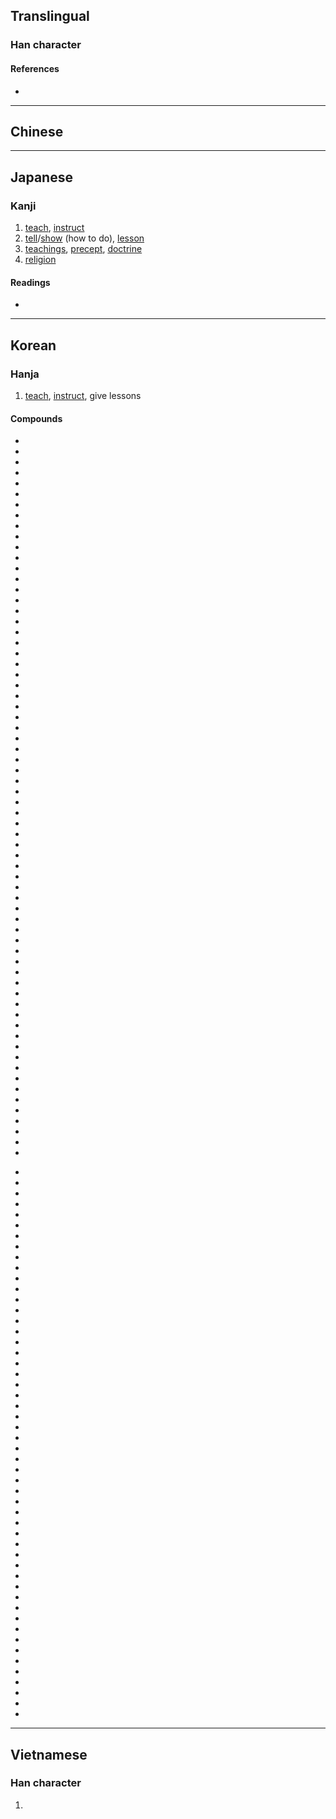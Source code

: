 {{also|教}}
{{character info/new}}
==Translingual==

===Han character===
{{Han char|rn=66|rad=攴|as=07|sn=11|four=|canj=KDOK|ids=⿰𡥉攵}}

====References====
* {{Han ref|kx=0470.380|dkj=13212|dj=0821.200|hdz=21463.040|uh=654E|ud=25934}}

----

==Chinese==
{{zh-see|教|v}}

----

==Japanese==

===Kanji===
{{ja-kanji|grade=|rs=攴07}}

# [[teach]], [[instruct]]
# [[tell]]/[[show]] (how to do), [[lesson]]
# [[teachings]], [[precept]], [[doctrine]]
# [[religion]]

====Readings====
* {{ja-readings|on=[[きょう]] (kyō), [[こう]] (kō)|kun=[[おしえる]] (oshieru), [[おしえ]] (oshie)}}

----

==Korean==

===Hanja===
{{ko-hanja|hangeul=교|eumhun=가르치다}}

# [[teach]], [[instruct]], give lessons

====Compounds====
{{top2}}
* {{l|ko|敎界|tr=[[교계]], gyogye}}
* {{l|ko|敎系|tr=[[교계]], gyogye}}
* {{l|ko|敎誡|tr=[[교계]], gyogye}}
* {{l|ko|敎階|tr=[[교계]], gyogye}}
* {{l|ko|敎果|tr=[[교과]], gyogwa}}
* {{l|ko|敎科|tr=[[교과]], gyogwa}}
* {{l|ko|敎官|tr=[[교관]], gyogwan}}
* {{l|ko|敎觀|tr=[[교관]], gyogwan}}
* {{l|ko|敎具|tr=[[교구]], gyogu}}
* {{l|ko|敎區|tr=[[교구]], gyogu}}
* {{l|ko|敎勸|tr=[[교권]], gyogwon}}
* {{l|ko|敎權|tr=[[교권]], gyogwon}}
* {{l|ko|敎團|tr=[[교단]], gyodan}}
* {{l|ko|敎壇|tr=[[교단]], gyodan}}
* {{l|ko|敎堂|tr=[[교당]], gyodang}}
* {{l|ko|敎大|tr=[[교대]], gyodae}}
* {{l|ko|敎導|tr=[[교도]], gyodo}}
* {{l|ko|敎徒|tr=[[교도]], gyodo}}
* {{l|ko|敎道|tr=[[교도]], gyodo}}
* {{l|ko|敎練|tr=[[교련]], gyoryeon}}
* {{l|ko|敎令|tr=[[교령]], gyoryeong}}
* {{l|ko|敎領|tr=[[교령]], gyoryeong}}
* {{l|ko|敎理|tr=[[교리]], gyori}}
* {{l|ko|敎務|tr=[[교무]], gyomu}}
* {{l|ko|敎範|tr=[[교범]], gyobeom}}
* {{l|ko|敎法|tr=[[교법]], gyobeop}}
* {{l|ko|敎本|tr=[[교본]], gyobon}}
* {{l|ko|敎婦|tr=[[교부]], gyobu}}
* {{l|ko|敎父|tr=[[교부]], gyobu}}
* {{l|ko|敎司|tr=[[교사]], gyosa}}
* {{l|ko|敎唆|tr=[[교사]], gyosa}}
* {{l|ko|敎士|tr=[[교사]], gyosa}}
* {{l|ko|敎師|tr=[[교사]], gyosa}}
* {{l|ko|敎生|tr=[[교생]], gyosaeng}}
* {{l|ko|敎書|tr=[[교서]], gyoseo}}
* {{l|ko|敎勢|tr=[[교세]], gyose}}
* {{l|ko|敎授|tr=[[교수]], gyosu}}
* {{l|ko|敎習|tr=[[교습]], gyoseup}}
* {{l|ko|敎示|tr=[[교시]], gyosi}}
* {{l|ko|敎室|tr=[[교실]], gyosil}}
* {{l|ko|敎案|tr=[[교안]], gyoan}}
* {{l|ko|敎養|tr=[[교양]], gyoyang}}
* {{l|ko|敎友|tr=[[교우]], gyou}}
* {{l|ko|敎員|tr=[[교원]], gyowon}}
* {{l|ko|敎育|tr=[[교육]], gyoyuk}}
* {{l|ko|敎義|tr=[[교의]], gyoui}}
* {{l|ko|敎人|tr=[[교인]], gyoin}}
* {{l|ko|敎場|tr=[[교장]], gyojang}}
* {{l|ko|敎長|tr=[[교장]], gyojang}}
* {{l|ko|敎材|tr=[[교재]], gyojae}}
* {{l|ko|敎政|tr=[[교정]], gyojeong}}
* {{l|ko|敎正|tr=[[교정]], gyojeong}}
* {{l|ko|敎程|tr=[[교정]], gyojeong}}
* {{l|ko|敎條|tr=[[교조]], gyojo}}
* {{l|ko|敎祖|tr=[[교조]], gyojo}}
* {{l|ko|敎宗|tr=[[교종]], gyojong}}
* {{l|ko|敎主|tr=[[교주]], gyoju}}
* {{l|ko|敎旨|tr=[[교지]], gyoji}}
* {{l|ko|敎職|tr=[[교직]], gyojik}}
* {{l|ko|敎則|tr=[[교칙]], gyochik}}
* {{l|ko|敎卓|tr=[[교탁]], gyotak}}
* {{l|ko|敎派|tr=[[교파]], gyopa}}
* {{l|ko|敎鞭|tr=[[교편]], gyopyeon}}
* {{l|ko|敎化|tr=[[교화]], gyohwa}}
* {{l|ko|敎皇|tr=[[교황]], gyohwang}}
* {{l|ko|敎會|tr=[[교회]], gyohoe}}
* {{l|ko|敎誨|tr=[[교회]], gyohoe}}
* {{l|ko|敎訓|tr=[[교훈]], gyohun}}
{{mid2}}
* {{l|ko|可敎|tr=[[가교]], gagyo}}
* {{l|ko|家敎|tr=[[가교]], gagyo}}
* {{l|ko|가톨릭敎|tr=[[가톨릭교]], gatollik-gyo}}
* {{l|ko|舊敎|tr=[[구교]], gugyo}}
* {{l|ko|國敎|tr=[[국교]], gukgyo}}
* {{l|ko|權敎|tr=[[권교]], gwon-gyo}}
* {{l|ko|基督敎|tr=[[기독교]], gidokgyo}}
* {{l|ko|多神敎|tr=[[다신교]], dasin-gyo}}
* {{l|ko|名敎|tr=[[명교]], myeonggyo}}
* {{l|ko|命敎|tr=[[명교]], myeonggyo}}
* {{l|ko|密敎|tr=[[밀교]], milgyo}}
* {{l|ko|背敎|tr=[[배교]], maegyo}}
* {{l|ko|佛敎|tr=[[불교]], mulgyo}}
* {{l|ko|事敎|tr=[[사교]], sagyo}}
* {{l|ko|司敎|tr=[[사교]], sagyo}}
* {{l|ko|四敎|tr=[[사교]], sagyo}}
* {{l|ko|師敎|tr=[[사교]], sagyo}}
* {{l|ko|邪敎|tr=[[사교]], sagyo}}
* {{l|ko|三敎|tr=[[삼교]], samgyo}}
* {{l|ko|仙敎|tr=[[선교]], seon-gyo}}
* {{l|ko|宣敎|tr=[[선교]], seon-gyo}}
* {{l|ko|禪敎|tr=[[선교]], seon-gyo}}
* {{l|ko|說敎|tr=[[설교]], seolgyo}}
* {{l|ko|巡敎|tr=[[순교]], sun-gyo}}
* {{l|ko|殉敎|tr=[[순교]], sun-gyo}}
* {{l|ko|順敎|tr=[[순교]], sun-gyo}}
* {{l|ko|信敎|tr=[[신교]], sin-gyp}}
* {{l|ko|新敎|tr=[[신교]], sin-gyo}}
* {{l|ko|言敎|tr=[[언교]], eon-gyo}}
* {{l|ko|諺敎|tr=[[언교]], eon-gyo}}
* {{l|ko|嚴敎|tr=[[엄교]], eomgyo}}
* {{l|ko|圓佛敎|tr=[[원불교]], wonbulgyo}}
* {{l|ko|儒敎|tr=[[유교]], yugyo}}
* {{l|ko|유대敎|tr=[[유대교]], yudae-gyo}}
* {{l|ko|이슬람敎|tr=[[이슬람교]], iseullam-gyo}}
* {{l|ko|一神敎|tr=[[일신교]], ilsin-gyo}}
* {{l|ko|傳敎|tr=[[전교]], jeon-gyo}}
* {{l|ko|政敎|tr=[[정교]], jeonggyo}}
* {{l|ko|正敎|tr=[[정교]], jeonggyo}}
* {{l|ko|助敎|tr=[[조교]], jogyo}}
* {{l|ko|조로아스터敎|tr=[[조로아스터교]], joroaseuteo-gyo}}
* {{l|ko|宗敎|tr=[[종교]], jonggyo}}
* {{l|ko|天主敎|tr=[[천주교]], cheonjugyo}}
* {{l|ko|퀘이커敎|tr=[[퀘이커교]], kweikeo-gyo}}
* {{l|ko|크리스트敎|tr=[[크리스트교]], keuriseuteu-gyo}}
* {{l|ko|台敎|tr=[[태교]], taegyo}}
* {{l|ko|胎敎|tr=[[태교]], taegyo}}
* {{l|ko|布敎|tr=[[포교]], pogyo}}
* {{l|ko|弘敎|tr=[[홍교]], honggyo}}
* {{l|ko|紅敎|tr=[[홍교]], honggyo}}
* {{l|ko|回敎|tr=[[회교]], hoegyo}}
* {{l|ko|힌두敎|tr=[[힌두교]], hindu-gyo}}
{{bottom}}

----

==Vietnamese==

===Han character===
{{vi-hantu|[[giáo]]|rs=攴07}}

# {{rfdef|vi|sort=攴07}}